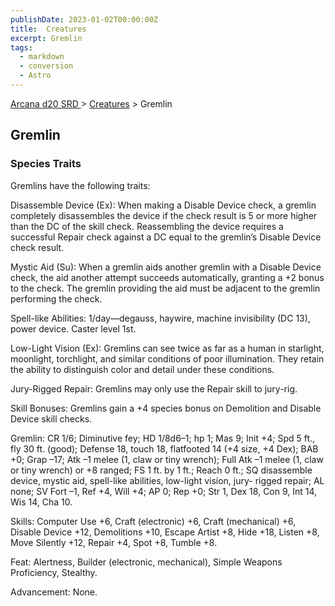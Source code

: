 ```yaml
---
publishDate: 2023-01-02T00:00:00Z
title:  Creatures
excerpt: Gremlin
tags:
  - markdown
  - conversion
  - Astro
---
```


[ Arcana d20 SRD ](/#arcanaD20) > [ Creatures](arcana-d20-srd-creatures-index) > Gremlin

##  Gremlin

###  Species Traits

Gremlins have the following traits:

Disassemble Device (Ex): When making a Disable Device check, a gremlin
completely disassembles the device if the check result is 5 or more higher
than the DC of the skill check. Reassembling the device requires a successful
Repair check against a DC equal to the gremlin’s Disable Device check result.

Mystic Aid (Su): When a gremlin aids another gremlin with a Disable Device
check, the aid another attempt succeeds automatically, granting a +2 bonus to
the check. The gremlin providing the aid must be adjacent to the gremlin
performing the check.

Spell-like Abilities: 1/day—degauss, haywire, machine invisibility (DC 13),
power device. Caster level 1st.

Low-Light Vision (Ex): Gremlins can see twice as far as a human in starlight,
moonlight, torchlight, and similar conditions of poor illumination. They
retain the ability to distinguish color and detail under these conditions.

Jury-Rigged Repair: Gremlins may only use the Repair skill to jury-rig.

Skill Bonuses: Gremlins gain a +4 species bonus on Demolition and Disable
Device skill checks.

Gremlin: CR 1/6; Diminutive fey; HD 1/8d6–1; hp 1; Mas 9; Init +4; Spd 5 ft.,
fly 30 ft. (good); Defense 18, touch 18, flatfooted 14 (+4 size, +4 Dex); BAB
+0; Grap –17; Atk –1 melee (1, claw or tiny wrench); Full Atk –1 melee (1,
claw or tiny wrench) or +8 ranged; FS 1 ft. by 1 ft.; Reach 0 ft.; SQ
disassemble device, mystic aid, spell-like abilities, low-light vision, jury-
rigged repair; AL none; SV Fort –1, Ref +4, Will +4; AP 0; Rep +0; Str 1, Dex
18, Con 9, Int 14, Wis 14, Cha 10.

Skills: Computer Use +6, Craft (electronic) +6, Craft (mechanical) +6, Disable
Device +12, Demolitions +10, Escape Artist +8, Hide +18, Listen +8, Move
Silently +12, Repair +4, Spot +8, Tumble +8.

Feat: Alertness, Builder (electronic, mechanical), Simple Weapons Proficiency,
Stealthy.

Advancement: None.

